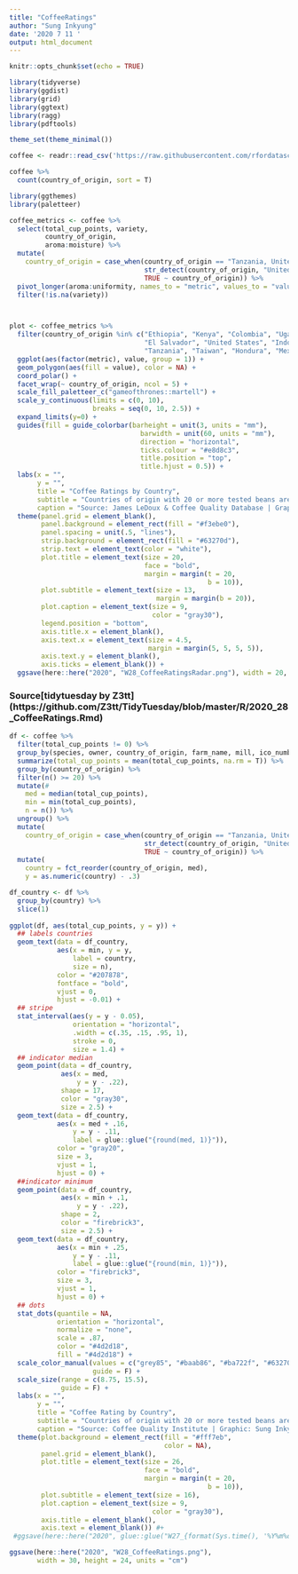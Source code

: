 ```yaml
---
title: "CoffeeRatings"
author: "Sung Inkyung"
date: '2020 7 11 '
output: html_document
---
```


```r
knitr::opts_chunk$set(echo = TRUE)
```

```r
library(tidyverse)
library(ggdist)
library(grid)
library(ggtext)
library(ragg)
library(pdftools)

theme_set(theme_minimal())
```


```r
coffee <- readr::read_csv('https://raw.githubusercontent.com/rfordatascience/tidytuesday/master/data/2020/2020-07-07/coffee_ratings.csv')

coffee %>% 
  count(country_of_origin, sort = T)
```

```r
library(ggthemes)
library(paletteer)

coffee_metrics <- coffee %>%
  select(total_cup_points, variety,
         country_of_origin,
         aroma:moisture) %>%
  mutate(
    country_of_origin = case_when(country_of_origin == "Tanzania, United Republic Of" ~ "Tanzania",
                                  str_detect(country_of_origin, "United States") ~ "United States",
                                  TRUE ~ country_of_origin)) %>% 
  pivot_longer(aroma:uniformity, names_to = "metric", values_to = "value") %>% 
  filter(!is.na(variety)) 



plot <- coffee_metrics %>% 
  filter(country_of_origin %in% c("Ethiopia", "Kenya", "Colombia", "Uganda", "Costa Rica", 
                                  "El Salvador", "United States", "Indonesia", "Guatemala", "Brazil", 
                                  "Tanzania", "Taiwan", "Hondura", "Mexico", "Nicaragua", "Vietnam")) %>% 
  ggplot(aes(factor(metric), value, group = 1)) + 
  geom_polygon(aes(fill = value), color = NA) +
  coord_polar() + 
  facet_wrap(~ country_of_origin, ncol = 5) +
  scale_fill_paletteer_c("gameofthrones::martell") +
  scale_y_continuous(limits = c(0, 10),
                     breaks = seq(0, 10, 2.5)) +
  expand_limits(y=0) +
  guides(fill = guide_colorbar(barheight = unit(3, units = "mm"),  
                                 barwidth = unit(60, units = "mm"),
                                 direction = "horizontal",
                                 ticks.colour = "#e8d8c3",
                                 title.position = "top",
                                 title.hjust = 0.5)) +
  labs(x = "",
       y = "",
       title = "Coffee Ratings by Country",
       subtitle = "Countries of origin with 20 or more tested beans are shown.\nThe coffee bean from Guatemala got the lowest rating(59.8).\nCoffee beans with minimum rating above 80 are from Ethiopia,\nUganda and Tanzania. The best coffee bean is from Ethiopia,\nthe only bean above median 85 with minimum rating 80.3",
       caption = "Source: James LeDoux & Coffee Quality Database | Graphic: Sung Inkyung") +
  theme(panel.grid = element_blank(),
        panel.background = element_rect(fill = "#f3ebe0"),
        panel.spacing = unit(.5, "lines"),
        strip.background = element_rect(fill = "#63270d"),
        strip.text = element_text(color = "white"),
        plot.title = element_text(size = 20,
                                  face = "bold",
                                  margin = margin(t = 20,
                                                  b = 10)),
        plot.subtitle = element_text(size = 13,
                                     margin = margin(b = 20)),
        plot.caption = element_text(size = 9,
                                    color = "gray30"),
        legend.position = "bottom",
        axis.title.x = element_blank(),
        axis.text.x = element_text(size = 4.5,
                                   margin = margin(5, 5, 5, 5)),
        axis.text.y = element_blank(),
        axis.ticks = element_blank()) +
  ggsave(here::here("2020", "W28_CoffeeRatingsRadar.png"), width = 20, height = 20, units = "cm")
```

### Source[tidytuesday by Z3tt] (https://github.com/Z3tt/TidyTuesday/blob/master/R/2020_28_CoffeeRatings.Rmd)
```r
df <- coffee %>% 
  filter(total_cup_points != 0) %>% 
  group_by(species, owner, country_of_origin, farm_name, mill, ico_number, harvest_year, grading_date) %>% 
  summarize(total_cup_points = mean(total_cup_points, na.rm = T)) %>% 
  group_by(country_of_origin) %>%
  filter(n() >= 20) %>%
  mutate(#
    med = median(total_cup_points),
    min = min(total_cup_points),
    n = n()) %>% 
  ungroup() %>% 
  mutate(
    country_of_origin = case_when(country_of_origin == "Tanzania, United Republic Of" ~ "Tanzania",
                                  str_detect(country_of_origin, "United States") ~ "United States",
                                  TRUE ~ country_of_origin)) %>% 
  mutate(
    country = fct_reorder(country_of_origin, med),
    y = as.numeric(country) - .3)

df_country <- df %>% 
  group_by(country) %>% 
  slice(1)
  
ggplot(df, aes(total_cup_points, y = y)) +
  ## labels countries
  geom_text(data = df_country, 
            aes(x = min, y = y,
                label = country, 
                size = n),
            color = "#207878",
            fontface = "bold",
            vjust = 0, 
            hjust = -0.01) +
  ## stripe
  stat_interval(aes(y = y - 0.05),
                orientation = "horizontal",
                .width = c(.35, .15, .95, 1),
                stroke = 0,
                size = 1.4) +
  ## indicator median
  geom_point(data = df_country,
             aes(x = med, 
                 y = y - .22),
             shape = 17,
             color = "gray30",
             size = 2.5) +
  geom_text(data = df_country,
            aes(x = med + .16,
                y = y - .11,
                label = glue::glue("{round(med, 1)}")),
            color = "gray20",
            size = 3, 
            vjust = 1, 
            hjust = 0) +
  ##indicator minimum
  geom_point(data = df_country,
             aes(x = min + .1,
                 y = y - .22),
             shape = 2,
             color = "firebrick3",
             size = 2.5) +
  geom_text(data = df_country,
            aes(x = min + .25,
                y = y - .11,
                label = glue::glue("{round(min, 1)}")),
            color = "firebrick3",
            size = 3,
            vjust = 1, 
            hjust = 0) +
  ## dots
  stat_dots(quantile = NA,
            orientation = "horizontal",
            normalize = "none",
            scale = .87,
            color = "#4d2d18",
            fill = "#4d2d18") +
  scale_color_manual(values = c("grey85", "#baab86", "#ba722f", "#63270d"),
                     guide = F) +
  scale_size(range = c(8.75, 15.5),
             guide = F) +
  labs(x = "",
       y = "",
       title = "Coffee Rating by Country",
       subtitle = "Countries of origin with 20 or more tested beans are shown.\nThe red triangle marks the minimum rating,\nthe solid black triangle indicates meidan scale.",
       caption = "Source: Coffee Quality Institute | Graphic: Sung Inkyung") +
  theme(plot.background = element_rect(fill = "#fff7eb", 
                                       color = NA),
        panel.grid = element_blank(),
        plot.title = element_text(size = 26,
                                  face = "bold",
                                  margin = margin(t = 20,
                                                  b = 10)),
        plot.subtitle = element_text(size = 16),
        plot.caption = element_text(size = 9,
                                    color = "gray30"),
        axis.title = element_blank(),
        axis.text = element_blank()) #+
 #ggsave(here::here("2020", glue::glue("W27_{format(Sys.time(), '%Y%m%d_%H%M%S')}.pdf")), width = 12.5, height = 9, device = cairo_pdf)

ggsave(here::here("2020", "W28_CoffeeRatings.png"),
       width = 30, height = 24, units = "cm")
```

